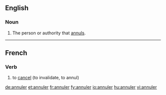 ==English==

===Noun===
{{en-noun}}

# The person or authority that [[annul]]s.

----

==French==

===Verb===
{{infl|fr|verb}}

# to [[cancel]] (to invalidate, to annul)

[[de:annuler]]
[[et:annuler]]
[[fr:annuler]]
[[fy:annuler]]
[[io:annuler]]
[[hu:annuler]]
[[vi:annuler]]